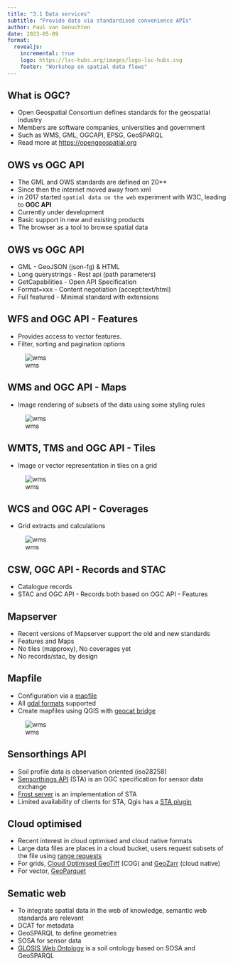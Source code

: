 ```yaml
---
title: "3.1 Data services"
subtitle: "Provide data via standardised convenience APIs"
author: Paul van Genuchten
date: 2023-05-09
format:
  revealjs:
    incremental: true
    logo: https://lsc-hubs.org/images/logo-lsc-hubs.svg
    footer: "Workshop on spatial data flows"
---
```



## What is OGC?

- Open Geospatial Consortium defines standards for the geospatial industry
- Members are software companies, universities and government
- Such as WMS, GML, OGCAPI, EPSG, GeoSPARQL
- Read more at <https://opengeospatial.org>


## OWS vs OGC API

- The GML and OWS standards are defined on 20**
- Since then the internet moved away from xml
- in 2017 started `spatial data on the web` experiment with W3C, leading to **OGC API**
- Currently under development 
- Basic support in new and existing products
- The browser as a tool to browse spatial data

## OWS vs OGC API

- GML - GeoJSON (json-fg) & HTML
- Long querystrings - Rest api (path parameters)
- GetCapabilities - Open API Specification
- Format=xxx - Content negotiation (accept:text/html)
- Full featured - Minimal standard with extensions

## WFS and OGC API - Features

- Provides access to vector features. 
- Filter, sorting and pagination options

![wms](../img/wfs.jpg)

## WMS and OGC API - Maps

- Image rendering of subsets of the data using some styling rules

![wms](../img/wms.jpg)

## WMTS, TMS and OGC API - Tiles

- Image or vector representation in tiles on a grid

![wms](../img/tiles.png)

## WCS and OGC API - Coverages 

- Grid extracts and calculations

![wms](../img/wcs.jpg)

## CSW, OGC API - Records and STAC

- Catalogue records
- STAC and OGC API - Records both based on OGC API - Features

## Mapserver

- Recent versions of Mapserver support the old and new standards
- Features and Maps 
- No tiles (mapproxy), No coverages yet 
- No records/stac, by design

## Mapfile

- Configuration via a [mapfile](https://mapserver.org/mapfile/)
- All [gdal formats](https://gdal.org/drivers/vector) supported
- Create mapfiles using QGIS with [geocat bridge](https://plugins.qgis.org/plugins/geocatbridge/)

![wms](../img/mapfile.jpg)

## Sensorthings API

- Soil profile data is observation oriented (iso28258)
- [Sensorthings API](https://www.ogc.org/standard/sensorthings/) (STA) is an OGC specification for sensor data exchange
- [Frost server](https://fraunhoferiosb.github.io/FROST-Server/) is an implementation of STA
- Limited availability of clients for STA, Qgis has a [STA plugin](https://plugins.qgis.org/plugins/SensorThingsAPI/)

## Cloud optimised

- Recent interest in cloud optimised and cloud native formats
- Large data files are places in a cloud bucket, users request subsets of the file using [range requests](https://en.wikipedia.org/wiki/Byte_serving)
- For grids, [Cloud Optimised GeoTiff](https://www.cogeo.org/) (COG) and [GeoZarr](https://github.com/zarr-developers/geozarr-spec) (cloud native)
- For vector, [GeoParquet](https://geoparquet.org/)

## Sematic web

- To integrate spatial data in the web of knowledge, semantic web standards are relevant
- DCAT for metadata
- GeoSPARQL to define geometries
- SOSA for sensor data
- [GLOSIS Web Ontology](https://github.com/glosis-ld/glosis) is a soil ontology based on SOSA and GeoSPARQL